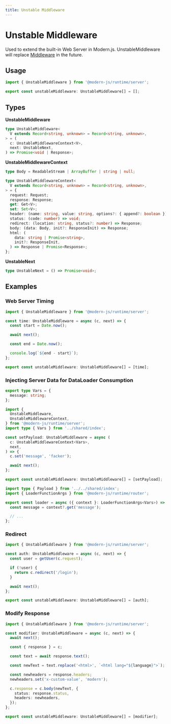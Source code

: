 ```yaml
---
title: Unstable Middleware
---
```


# Unstable Middleware

Used to extend the built-in Web Server in Modern.js.
UnstableMiddleware will replace [Middleware](/apis/app/runtime/web-server/middleware) in the future.

## Usage

```ts title="server/index.ts"
import { UnstableMiddleware } from '@modern-js/runtime/server';

export const unstableMiddleware: UnstableMiddleware[] = [];
```

## Types

**UnstableMiddleware**

```ts
type UnstableMiddleware<
  V extends Record<string, unknown> = Record<string, unknown>,
> = (
  c: UnstableMiddlewareContext<V>,
  next: UnstableNext,
) => Promise<void | Response>;
```

**UnstableMiddlewareContext**

```ts
type Body = ReadableStream | ArrayBuffer | string | null;

type UnstableMiddlewareContext<
  V extends Record<string, unknown> = Record<string, unknown>,
> = {
  request: Request;
  response: Response;
  get: Get<V>;
  set: Set<V>;
  header: (name: string, value: string, options?: { append?: boolean }) => void;
  status: (code: number) => void;
  redirect: (location: string, status?: number) => Response;
  body: (data: Body, init?: ResponseInit) => Response;
  html: (
    data: string | Promise<string>,
    init?: ResponseInit,
  ) => Response | Promise<Response>;
};
```

**UnstableNext**

```ts
type UnstableNext = () => Promise<void>;
```

## Examples

### Web Server Timing

```ts
import { UnstableMiddleware } from '@modern-js/runtime/server';

const time: UnstableMiddleware = async (c, next) => {
  const start = Date.now();

  await next();

  const end = Date.now();

  console.log(`${end - start}`);
};

export const unstableMiddleware: UnstableMiddleware[] = [time];
```

### Injecting Server Data for DataLoader Consumption

```ts title="shared/index.ts"
export type Vars = {
  message: string;
};
```

```ts title="server/index.ts"
import {
  UnstableMiddleware,
  UnstableMiddlewareContext,
} from '@modern-js/runtime/server';
import type { Vars } from '../shared/index';

const setPayload: UnstableMiddleware = async (
  c: UnstableMiddlewareContext<Vars>,
  next,
) => {
  c.set('message', 'facker');

  await next();
};

export const unstableMiddleware: UnstableMiddleware[] = [setPayload];
```

```ts title="src/routes/page.data.ts"
import type { Payload } from '../../shared/index';
import { LoaderFunctionArgs } from '@modern-js/runtime/router';

export const loader = async ({ context }: LoaderFunctionArgs<Vars>) => {
  const message = context?.get('message');

  // ...
};
```

### Redirect

```ts
import { UnstableMiddleware } from '@modern-js/runtime/server';

const auth: UnstableMiddleware = async (c, next) => {
  const user = getUser(c.request);

  if (!user) {
    return c.redirect('/login');
  }

  await next();
};

export const unstableMiddleware: UnstableMiddleware[] = [auth];
```

### Modify Response

```ts
import { UnstableMiddleware } from '@modern-js/runtime/server';

const modifier: UnstableMiddleware = async (c, next) => {
  await next();

  const { response } = c;

  const text = await response.text();

  const newText = text.replace('<html>', `<html lang="${language}">`);

  const newheaders = response.headers;
  newheaders.set('x-custom-value', 'modern');

  c.response = c.body(newText, {
    status: response.status,
    headers: newheaders,
  });
};

export const unstableMiddleware: UnstableMiddleware[] = [modifier];
```
